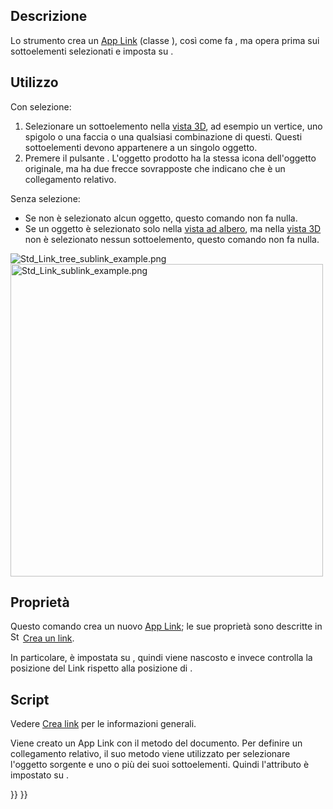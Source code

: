 <languages/>

{{Docnav/it
|[[Std_LinkMake/it|Crea link]]
|[[Std_LinkReplace/it|Sostituisci con il link]]
|[[Std_Base/it|Menu di Base]]
|IconL=Std_LinkMake.svg
|IconR=Std_LinkReplace.svg
|IconC=Freecad.svg
}}

{{GuiCommand/it
|Name=Std_LinkMakeRelative
|Name/it=Crea un link relativo
|MenuLocation=Nessuna
|Workbenches=Tutti
|Version=0.19
|SeeAlso=[[Std_Part/it|Parte]], [[Std_Group/it|Gruppo]], [[Std_LinkMake/it|Crea un link]]
}}

<span id="Description"></span>
== Descrizione ==

Lo strumento {{Button|[[File:Std_LinkMakeRelative.svg|16px]] [[Std_LinkMakeRelative/it|Crea un link relativo]]}} crea un [[App_Link/it|App Link]] (classe {{incode|App::Link}}), così come fa {{Button|[[File:Std_LinkMake.svg|16px]] [[Std_LinkMake|Crea un link]]}}, ma opera prima sui sottoelementi selezionati e imposta {{PropertyData|Link Transform}} su {{incode|True}}.

<span id="Usage"></span>
==Utilizzo==

Con selezione:
# Selezionare un sottoelemento nella [[3D_view/it|vista 3D]], ad esempio un vertice, uno spigolo o una faccia o una qualsiasi combinazione di questi. Questi sottoelementi devono appartenere a un singolo oggetto.
# Premere il pulsante {{Button|[[File:Std_LinkMakeRelative.svg|16px]] [[Std_LinkMakeRelative/it|Crea un link relativo]]}}. L'oggetto prodotto ha la stessa icona dell'oggetto originale, ma ha due frecce sovrapposte che indicano che è un collegamento relativo.

Senza selezione:
* Se non è selezionato alcun oggetto, questo comando non fa nulla.
* Se un oggetto è selezionato solo nella [[tree_view/it|vista ad albero]], ma nella [[3D_view/it|vista 3D]] non è selezionato nessun sottoelemento, questo comando non fa nulla.

[[File:Std_Link_tree_sublink_example.png]] [[File:Std_Link_sublink_example.png|500px]]

{{Caption|Corpo originale e tre collegamenti creati dai suoi elementi secondari, inclusi bordi e facce.}}

<span id="Properties"></span>
==Proprietà==

Questo comando crea un nuovo [[App_Link/it|App Link]]; le sue proprietà sono descritte in [[File:Std_LinkMake.svg|16px]] [[Std_LinkMake/it|Crea un link]].

In particolare, {{PropertyData|Link Transform}} è impostata su {{incode|True}}, quindi {{PropertyData|Placement}} viene nascosto e invece {{PropertyData|Link Placement}} controlla la posizione del Link rispetto alla posizione di {{PropertyData|Linked Object}}.

<span id="Scripting"></span>
==Script==

Vedere [[Std_LinkMake/it|Crea link]] per le informazioni generali.

Viene creato un App Link con il metodo {{incode|addObject()}} del documento. Per definire un collegamento relativo, il suo metodo {{incode|setLink}} viene utilizzato per selezionare l'oggetto sorgente e uno o più dei suoi sottoelementi. Quindi l'attributo {{incode|LinkTransform}} è impostato su {{incode|True}}.

{{Code|code=
import FreeCAD as App

doc = App.newDocument()
body = App.ActiveDocument.addObject("Part::Box", "Box")

obj = App.ActiveDocument.addObject("App::Link", "Link")
obj.setLink(body, '', ['Edge1', 'Edge6', 'Edge7', 'Edge10', 'Face2', 'Face3'])
obj.LinkTransform = True
obj.LinkPlacement.Base = App.Vector(20, 20, 0)
App.ActiveDocument.recompute()
}}


{{Docnav/it
|[[Std_LinkMake/it|Crea link]]
|[[Std_LinkReplace/it|Sostituisci con il link]]
|[[Std_Base/it|Menu di Base]]
|IconL=Std_LinkMake.svg
|IconR=Std_LinkReplace.svg
|IconC=Freecad.svg
}}

{{Std Base navi{{#translation:}}}}
{{Userdocnavi{{#translation:}}}}
{{clear}}